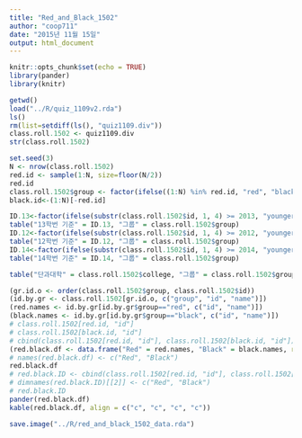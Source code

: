 ```yaml
---
title: "Red_and_Black_1502"
author: "coop711"
date: "2015년 11월 15일"
output: html_document
---
```


```r
knitr::opts_chunk$set(echo = TRUE)
library(pander)
library(knitr)
```

```r
getwd()
load("../R/quiz_1109v2.rda")
ls()
rm(list=setdiff(ls(), "quiz1109.div"))
class.roll.1502 <- quiz1109.div
str(class.roll.1502)
```

```r
set.seed(3)
N <- nrow(class.roll.1502) 
red.id <- sample(1:N, size=floor(N/2))
red.id
class.roll.1502$group <- factor(ifelse((1:N) %in% red.id, "red", "black"), levels = c("red", "black"))
black.id<-(1:N)[-red.id]
```

```r
ID.13<-factor(ifelse(substr(class.roll.1502$id, 1, 4) >= 2013, "younger.13", "older.13"), levels=c("younger.13", "older.13"))
table("13학번 기준" = ID.13, "그룹" = class.roll.1502$group)
ID.12<-factor(ifelse(substr(class.roll.1502$id, 1, 4) >= 2012, "younger.12", "older.12"), levels=c("younger.12", "older.12"))
table("12학번 기준" = ID.12, "그룹" = class.roll.1502$group)
ID.14<-factor(ifelse(substr(class.roll.1502$id, 1, 4) >= 2014, "younger.14", "older.14"), levels=c("younger.14", "older.14"))
table("14학번 기준" = ID.14, "그룹" = class.roll.1502$group)
```

```r
table("단과대학" = class.roll.1502$college, "그룹" = class.roll.1502$group)
```

```r
(gr.id.o <- order(class.roll.1502$group, class.roll.1502$id))
(id.by.gr <- class.roll.1502[gr.id.o, c("group", "id", "name")])
(red.names <- id.by.gr[id.by.gr$group=="red", c("id", "name")])
(black.names <- id.by.gr[id.by.gr$group=="black", c("id", "name")])
# class.roll.1502[red.id, "id"]
# class.roll.1502[black.id, "id"]
# cbind(class.roll.1502[red.id, "id"], class.roll.1502[black.id, "id"])
(red.black.df <- data.frame("Red" = red.names, "Black" = black.names, row.names = NULL))
# names(red.black.df) <- c("Red", "Black")
red.black.df
# red.black.ID <- cbind(class.roll.1502[red.id, "id"], class.roll.1502[black.id, "id"])
# dimnames(red.black.ID)[[2]] <- c("Red", "Black")
# red.black.ID
pander(red.black.df)
kable(red.black.df, align = c("c", "c", "c", "c"))
```

```r
save.image("../R/red_and_black_1502_data.rda")
```
